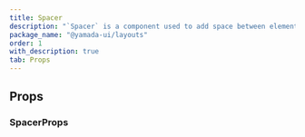 ```yaml
---
title: Spacer
description: "`Spacer` is a component used to add space between elements."
package_name: "@yamada-ui/layouts"
order: 1
with_description: true
tab: Props
---
```


## Props

### SpacerProps

<PropsCard id="spacer-_accept" name="_accept" type="CSSUIObject" />

<PropsCard id="spacer-_active" name="_active" type="CSSUIObject" />

<PropsCard id="spacer-_after" name="_after" type="CSSUIObject" />

<PropsCard id="spacer-_anylink" name="_anyLink" type="CSSUIObject" />

<PropsCard id="spacer-_autofill" name="_autofill" type="CSSUIObject" />

<PropsCard id="spacer-_backdrop" name="_backdrop" type="CSSUIObject" />

<PropsCard id="spacer-_before" name="_before" type="CSSUIObject" />

<PropsCard id="spacer-_between" name="_between" type="CSSUIObject" />

<PropsCard id="spacer-_blank" name="_blank" type="CSSUIObject" />

<PropsCard id="spacer-_checked" name="_checked" type="CSSUIObject" />

<PropsCard id="spacer-_cue" name="_cue" type="CSSUIObject" />

<PropsCard id="spacer-_cueregion" name="_cueRegion" type="CSSUIObject" />

<PropsCard id="spacer-_dark" name="_dark" type="CSSUIObject" />

<PropsCard id="spacer-_default" name="_default" type="CSSUIObject" />

<PropsCard id="spacer-_disabled" name="_disabled" type="CSSUIObject" />

<PropsCard id="spacer-_empty" name="_empty" type="CSSUIObject" />

<PropsCard id="spacer-_enabled" name="_enabled" type="CSSUIObject" />

<PropsCard id="spacer-_end" name="_end" type="CSSUIObject" />

<PropsCard id="spacer-_even" name="_even" type="CSSUIObject" />

<PropsCard id="spacer-_expanded" name="_expanded" type="CSSUIObject" />

<PropsCard id="spacer-_fileselector" name="_fileSelector" type="CSSUIObject" />

<PropsCard id="spacer-_filled" name="_filled" type="CSSUIObject" />

<PropsCard id="spacer-_first" name="_first" type="CSSUIObject" />

<PropsCard id="spacer-_firstletter" name="_firstLetter" type="CSSUIObject" />

<PropsCard id="spacer-_firstline" name="_firstLine" type="CSSUIObject" />

<PropsCard id="spacer-_focus" name="_focus" type="CSSUIObject" />

<PropsCard id="spacer-_focusvisible" name="_focusVisible" type="CSSUIObject" />

<PropsCard id="spacer-_focuswithin" name="_focusWithin" type="CSSUIObject" />

<PropsCard id="spacer-_fullscreen" name="_fullScreen" type="CSSUIObject" />

<PropsCard id="spacer-_grabbed" name="_grabbed" type="CSSUIObject" />

<PropsCard id="spacer-_groupaccept" name="_groupAccept" type="CSSUIObject" />

<PropsCard id="spacer-_groupactive" name="_groupActive" type="CSSUIObject" />

<PropsCard id="spacer-_groupblank" name="_groupBlank" type="CSSUIObject" />

<PropsCard id="spacer-_groupchecked" name="_groupChecked" type="CSSUIObject" />

<PropsCard
  id="spacer-_groupdisabled"
  name="_groupDisabled"
  type="CSSUIObject"
/>

<PropsCard id="spacer-_groupenabled" name="_groupEnabled" type="CSSUIObject" />

<PropsCard
  id="spacer-_groupexpanded"
  name="_groupExpanded"
  type="CSSUIObject"
/>

<PropsCard id="spacer-_groupfocus" name="_groupFocus" type="CSSUIObject" />

<PropsCard
  id="spacer-_groupfocusvisible"
  name="_groupFocusVisible"
  type="CSSUIObject"
/>

<PropsCard
  id="spacer-_groupfocuswithin"
  name="_groupFocusWithin"
  type="CSSUIObject"
/>

<PropsCard id="spacer-_groupgrabbed" name="_groupGrabbed" type="CSSUIObject" />

<PropsCard
  id="spacer-_grouphorizontal"
  name="_groupHorizontal"
  type="CSSUIObject"
/>

<PropsCard id="spacer-_grouphover" name="_groupHover" type="CSSUIObject" />

<PropsCard id="spacer-_groupidle" name="_groupIdle" type="CSSUIObject" />

<PropsCard id="spacer-_groupinvalid" name="_groupInvalid" type="CSSUIObject" />

<PropsCard id="spacer-_grouploaded" name="_groupLoaded" type="CSSUIObject" />

<PropsCard id="spacer-_grouploading" name="_groupLoading" type="CSSUIObject" />

<PropsCard
  id="spacer-_groupoptional"
  name="_groupOptional"
  type="CSSUIObject"
/>

<PropsCard
  id="spacer-_groupplaceholdershown"
  name="_groupPlaceholderShown"
  type="CSSUIObject"
/>

<PropsCard id="spacer-_grouppressed" name="_groupPressed" type="CSSUIObject" />

<PropsCard
  id="spacer-_groupreadonly"
  name="_groupReadOnly"
  type="CSSUIObject"
/>

<PropsCard
  id="spacer-_groupreadwrite"
  name="_groupReadWrite"
  type="CSSUIObject"
/>

<PropsCard id="spacer-_groupreject" name="_groupReject" type="CSSUIObject" />

<PropsCard
  id="spacer-_grouprequired"
  name="_groupRequired"
  type="CSSUIObject"
/>

<PropsCard
  id="spacer-_groupselected"
  name="_groupSelected"
  type="CSSUIObject"
/>

<PropsCard
  id="spacer-_groupuserinvalid"
  name="_groupUserInvalid"
  type="CSSUIObject"
/>

<PropsCard id="spacer-_groupvalid" name="_groupValid" type="CSSUIObject" />

<PropsCard
  id="spacer-_groupvertical"
  name="_groupVertical"
  type="CSSUIObject"
/>

<PropsCard id="spacer-_hidden" name="_hidden" type="CSSUIObject" />

<PropsCard id="spacer-_holiday" name="_holiday" type="CSSUIObject" />

<PropsCard id="spacer-_horizontal" name="_horizontal" type="CSSUIObject" />

<PropsCard id="spacer-_hover" name="_hover" type="CSSUIObject" />

<PropsCard id="spacer-_idle" name="_idle" type="CSSUIObject" />

<PropsCard
  id="spacer-_indeterminate"
  name="_indeterminate"
  type="CSSUIObject"
/>

<PropsCard id="spacer-_inrange" name="_inRange" type="CSSUIObject" />

<PropsCard id="spacer-_invalid" name="_invalid" type="CSSUIObject" />

<PropsCard id="spacer-_last" name="_last" type="CSSUIObject" />

<PropsCard id="spacer-_light" name="_light" type="CSSUIObject" />

<PropsCard id="spacer-_link" name="_link" type="CSSUIObject" />

<PropsCard id="spacer-_loaded" name="_loaded" type="CSSUIObject" />

<PropsCard id="spacer-_loading" name="_loading" type="CSSUIObject" />

<PropsCard id="spacer-_marker" name="_marker" type="CSSUIObject" />

<PropsCard id="spacer-_mediadark" name="_mediaDark" type="CSSUIObject" />

<PropsCard id="spacer-_medialight" name="_mediaLight" type="CSSUIObject" />

<PropsCard
  id="spacer-_mediareducemotion"
  name="_mediaReduceMotion"
  type="CSSUIObject"
/>

<PropsCard id="spacer-_modal" name="_modal" type="CSSUIObject" />

<PropsCard id="spacer-_nativeactive" name="_nativeActive" type="CSSUIObject" />

<PropsCard
  id="spacer-_nativechecked"
  name="_nativeChecked"
  type="CSSUIObject"
/>

<PropsCard
  id="spacer-_nativedisabled"
  name="_nativeDisabled"
  type="CSSUIObject"
/>

<PropsCard id="spacer-_nativefocus" name="_nativeFocus" type="CSSUIObject" />

<PropsCard
  id="spacer-_nativefocusvisible"
  name="_nativeFocusVisible"
  type="CSSUIObject"
/>

<PropsCard
  id="spacer-_nativefocuswithin"
  name="_nativeFocusWithin"
  type="CSSUIObject"
/>

<PropsCard id="spacer-_nativehidden" name="_nativeHidden" type="CSSUIObject" />

<PropsCard id="spacer-_nativehover" name="_nativeHover" type="CSSUIObject" />

<PropsCard
  id="spacer-_nativereadonly"
  name="_nativeReadOnly"
  type="CSSUIObject"
/>

<PropsCard id="spacer-_nativetarget" name="_nativeTarget" type="CSSUIObject" />

<PropsCard id="spacer-_nativevalid" name="_nativeValid" type="CSSUIObject" />

<PropsCard id="spacer-_notfirst" name="_notFirst" type="CSSUIObject" />

<PropsCard id="spacer-_notlast" name="_notLast" type="CSSUIObject" />

<PropsCard id="spacer-_nottarget" name="_notTarget" type="CSSUIObject" />

<PropsCard id="spacer-_odd" name="_odd" type="CSSUIObject" />

<PropsCard id="spacer-_only" name="_only" type="CSSUIObject" />

<PropsCard id="spacer-_optional" name="_optional" type="CSSUIObject" />

<PropsCard id="spacer-_outrange" name="_outRange" type="CSSUIObject" />

<PropsCard id="spacer-_outside" name="_outside" type="CSSUIObject" />

<PropsCard id="spacer-_paused" name="_paused" type="CSSUIObject" />

<PropsCard id="spacer-_peeraccept" name="_peerAccept" type="CSSUIObject" />

<PropsCard id="spacer-_peeractive" name="_peerActive" type="CSSUIObject" />

<PropsCard id="spacer-_peerblank" name="_peerBlank" type="CSSUIObject" />

<PropsCard id="spacer-_peerchecked" name="_peerChecked" type="CSSUIObject" />

<PropsCard id="spacer-_peerdisabled" name="_peerDisabled" type="CSSUIObject" />

<PropsCard id="spacer-_peerenabled" name="_peerEnabled" type="CSSUIObject" />

<PropsCard id="spacer-_peerexpanded" name="_peerExpanded" type="CSSUIObject" />

<PropsCard id="spacer-_peerfocus" name="_peerFocus" type="CSSUIObject" />

<PropsCard
  id="spacer-_peerfocusvisible"
  name="_peerFocusVisible"
  type="CSSUIObject"
/>

<PropsCard
  id="spacer-_peerfocuswithin"
  name="_peerFocusWithin"
  type="CSSUIObject"
/>

<PropsCard id="spacer-_peergrabbed" name="_peerGrabbed" type="CSSUIObject" />

<PropsCard
  id="spacer-_peerhorizontal"
  name="_peerHorizontal"
  type="CSSUIObject"
/>

<PropsCard id="spacer-_peerhover" name="_peerHover" type="CSSUIObject" />

<PropsCard id="spacer-_peeridle" name="_peerIdle" type="CSSUIObject" />

<PropsCard id="spacer-_peerinvalid" name="_peerInvalid" type="CSSUIObject" />

<PropsCard id="spacer-_peerloaded" name="_peerLoaded" type="CSSUIObject" />

<PropsCard id="spacer-_peerloading" name="_peerLoading" type="CSSUIObject" />

<PropsCard id="spacer-_peeroptional" name="_peerOptional" type="CSSUIObject" />

<PropsCard
  id="spacer-_peerplaceholdershown"
  name="_peerPlaceholderShown"
  type="CSSUIObject"
/>

<PropsCard id="spacer-_peerpressed" name="_peerPressed" type="CSSUIObject" />

<PropsCard id="spacer-_peerreadonly" name="_peerReadOnly" type="CSSUIObject" />

<PropsCard
  id="spacer-_peerreadwrite"
  name="_peerReadWrite"
  type="CSSUIObject"
/>

<PropsCard id="spacer-_peerreject" name="_peerReject" type="CSSUIObject" />

<PropsCard id="spacer-_peerrequired" name="_peerRequired" type="CSSUIObject" />

<PropsCard id="spacer-_peerselected" name="_peerSelected" type="CSSUIObject" />

<PropsCard
  id="spacer-_peeruserinvalid"
  name="_peerUserInvalid"
  type="CSSUIObject"
/>

<PropsCard id="spacer-_peervalid" name="_peerValid" type="CSSUIObject" />

<PropsCard id="spacer-_peervertical" name="_peerVertical" type="CSSUIObject" />

<PropsCard id="spacer-_picture" name="_picture" type="CSSUIObject" />

<PropsCard id="spacer-_placeholder" name="_placeholder" type="CSSUIObject" />

<PropsCard
  id="spacer-_placeholdershown"
  name="_placeholderShown"
  type="CSSUIObject"
/>

<PropsCard id="spacer-_playing" name="_playing" type="CSSUIObject" />

<PropsCard id="spacer-_pressed" name="_pressed" type="CSSUIObject" />

<PropsCard id="spacer-_print" name="_print" type="CSSUIObject" />

<PropsCard id="spacer-_readonly" name="_readOnly" type="CSSUIObject" />

<PropsCard id="spacer-_readwrite" name="_readWrite" type="CSSUIObject" />

<PropsCard id="spacer-_reject" name="_reject" type="CSSUIObject" />

<PropsCard id="spacer-_required" name="_required" type="CSSUIObject" />

<PropsCard id="spacer-_ripple" name="_ripple" type="CSSUIObject" />

<PropsCard id="spacer-_scrollbar" name="_scrollbar" type="CSSUIObject" />

<PropsCard
  id="spacer-_scrollbarbutton"
  name="_scrollbarButton"
  type="CSSUIObject"
/>

<PropsCard
  id="spacer-_scrollbarcorner"
  name="_scrollbarCorner"
  type="CSSUIObject"
/>

<PropsCard
  id="spacer-_scrollbarthumb"
  name="_scrollbarThumb"
  type="CSSUIObject"
/>

<PropsCard
  id="spacer-_scrollbartrack"
  name="_scrollbarTrack"
  type="CSSUIObject"
/>

<PropsCard
  id="spacer-_scrollbartrackpiece"
  name="_scrollbarTrackPiece"
  type="CSSUIObject"
/>

<PropsCard id="spacer-_selected" name="_selected" type="CSSUIObject" />

<PropsCard id="spacer-_selection" name="_selection" type="CSSUIObject" />

<PropsCard id="spacer-_start" name="_start" type="CSSUIObject" />

<PropsCard id="spacer-_target" name="_target" type="CSSUIObject" />

<PropsCard id="spacer-_today" name="_today" type="CSSUIObject" />

<PropsCard id="spacer-_userinvalid" name="_userInvalid" type="CSSUIObject" />

<PropsCard id="spacer-_valid" name="_valid" type="CSSUIObject" />

<PropsCard id="spacer-_vertical" name="_vertical" type="CSSUIObject" />

<PropsCard id="spacer-_visited" name="_visited" type="CSSUIObject" />

<PropsCard id="spacer-_weekend" name="_weekend" type="CSSUIObject" />
